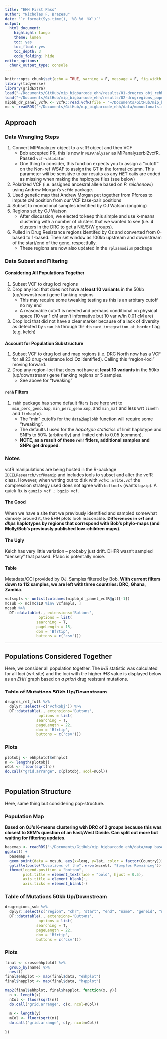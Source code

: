 ```yaml
--- 
title: "EHH First Pass" 
author: "Nicholas F. Brazeau" 
date: "`r format(Sys.time(), '%B %d, %Y')`" 
output: 
  html_document: 
    highlight: tango 
    theme: lumen 
    toc: yes 
    toc_float: yes 
    toc_depth: 3 
    code_folding: hide
editor_options:  
  chunk_output_type: console
--- 
```


```r
knitr::opts_chunk$set(echo = TRUE, warning = F, message = F, fig.width = 11, fig.height = 8)
library(tidyverse)
library(gridExtra)
load("~/Documents/GitHub/mip_bigbarcode_ehh/results/01-drugres_obj_rehh.rda")
load("~/Documents/GitHub/mip_bigbarcode_ehh/results/02-drugregions_populations_subcompar.rda")
mipbb_dr_panel_vcfR <- vcfR::read.vcfR(file = "~/Documents/GitHub/mip_bigbarcode_ehh/data/polarized_mipbi_drugres_bigbarcode_panels.vcf.bgz")
mc <- readRDS("~/Documents/GitHub/mip_bigbarcode_ehh/data/monoclonals.rds")

```


## Approach

### Data Wrangling Steps

1. Convert MIPAnalyzer object to a vcfR object and then VCF
	+ Bob accepted PR, this is now in `MIPAnalyzer` as MIPanalyzerbi2vcfR. Passed `vcf-validator`
	+ One thing to consider, this function expects you to assign a "cutoff" on the Non-ref WSAF to assign the GT in the format column. This parameter will be sensitive to our results as any HET calls are coded as missing when making the haplotype files (see below) 
2. Polarized VCF (i.e. assigned ancestral allele based on _P. reichenowi_) using Andrew Morgan's `vcfdo` package. 
3. Used genetic map that Andrew Morgan put together from Pfcross to impute cM position from our VCF base-pair positions
4. Subset to monoclonal samples identified by OJ Watson (ongoing) 
5. Regions set by OJ Watson
	+ After discussion, we elected to keep this simple and use k-means clustering with a number of clusters that we wanted to see (i.e. 4 clusters in the DRC to get a N/E/S/W groups). 
6. Pulled in Drug Resistance regions identifed by Oz and converted from 0-based to 1-based. Then set window as 100kb upstream and downstream of the start/end of the gene, respectfully. 
	+ These regions are now also updated in the `rplasmodium` package 

### Data Subset and Filtering

#### Considering All Populations Together

1. Subset VCF to drug loci regions 
2. Drop any loci that does not have at **least 10 variants** in the 50kb (up/downstream) gene flanking regions
	+ This may require some tweaking testing as this is an arbitary cutoff no my end 
	+ A reasonable cutoff is needed and perhaps conditional on physical space (10 var 1 cM aren't informative but 10 var w/in 0.01 cM are) 
3. Drop loci that did not have a clear marker because of a lack of diversity as detected by `scan_hh` through the `discard_integration_at_border` flag (e.g. kelch)


#### Account for Population Substructure

1. Subset VCF to drug loci and map regions (i.e. DRC North now has a VCF for all 23 drug-resistance loci Oz identified). Calling this "region-loci" moving forward. 
2. Drop any region-loci that does not have at **least 10 variants** in the 50kb (up/downstream) gene flanking regions or 5 samples. 
	+ See above for "tweaking" 

#### `rehh` Filters

1. `rehh` package has some default fiters (see [here](https://cran.r-project.org/web/packages/rehh/vignettes/rehh.pdf) wrt to `min_perc_geno.hap`, `min_perc_geno.snp`, and `min_maf` and less wrt `limehh` and `limhaplo`).
	+ The "min" cutoffs for the `data2haplohh` function will require some "tweaking".  
	+ The defaults I used for the _haplotype statistics_ of limit haplotype and SNPs to 50% (arbitrarily) and limited ehh to 0.05 (common). 
	+ **NOTE, as a result of these `rehh` fitlers, additional samples and SNPs get dropped**. 


### Notes

vcfR manipulations are being hosted in the R-package `IDEELResearch/vcfRmanip` and includes tools to subset and alter the vcfR class. However, when writing out to disk with `vcfR::write.vcf` the compression strategy used does not agree with `bcftools` (wants `bgzip`). A quick fix is `gunzip vcf ; bgzip vcf`. 

#### The Good
When we have a site that we previously identified and sampled somewhat densely around it, the EHH plots look reasonable. 
**Differences in _crt_ and _dhps_ haplotypes by regions that correspond with Bob's phylo-maps (and Molly/Bob's previously published love-children maps).**

#### The Ugly
Kelch has very little variation -- probably just drift. DHFR wasn't sampled "densely" that passed. Pfabc is potentially noise. 

#### Table
Metadata/COI provided by OJ. Samples filtered by Bob. 
**With current filters down to 112 samples, we are left with three countries: DRC, Ghana, Zambia**.

```r


vcfsmpls <- unlist(colnames(mipbb_dr_panel_vcfR@gt)[-1])
mcsub <- mc[mc$ID %in% vcfsmpls, ] 
mcsub %>% 
  DT::datatable(., extensions='Buttons',
               options = list(
              searching = T,
              pageLength = 15,
              dom = 'Bfrtip', 
              buttons = c('csv')))

```

------

## Populations Considered Together

Here, we consider all population together. The _iHS_ statistic was calculated for all loci (wrt site) and the loci with the higher _iHS_ value is displayed below as an _EHH_ graph based on _a priori_ drug resistant mutations. 

### Table of Mutations 50kb Up/Downstream 
```r

drugres_ret_full %>% 
  dplyr::select(-c("vcfRobj")) %>% 
  DT::datatable(., extensions='Buttons',
               options = list(
              searching = T,
              pageLength = 22,
              dom = 'Bfrtip', 
              buttons = c('csv')))
```

### Plots
```r
plotobj <- ehhplotdf$ehhplot
n <- length(plotobj)
nCol <- floor(sqrt(n))
do.call("grid.arrange", c(plotobj, ncol=nCol))



```


## Population Structure

Here, same thing but considering pop-structure. 

### Population Map
**Based on OJ's K-means clustering with DRC of 2 groups because this was closest to SRM's question of an East/West Divide. Can split out more but waiting for filtering updates**. 

```r
basemap <- readRDS("~/Documents/GitHub/mip_bigbarcode_ehh/data/map_bases/basemap.rds")
ggplot() + 
  basemap +
  geom_point(data = mcsub, aes(x=long, y=lat, color = factor(Country))) +
  ggtitle(paste("Locations of the", nrow(mcsub), "Samples Remaining")) +
  theme(legend.position = "bottom",
        plot.title = element_text(face = "bold", hjust = 0.5),
        axis.title = element_blank(),
        axis.ticks = element_blank())

```


### Table of Mutations 50kb Up/Downstream 
```r

drugregions_sub %>% 
  dplyr::select(c("region", "chr", "start", "end", "name", "geneid", "nvar", "nsmpls")) %>% 
  DT::datatable(., extensions='Buttons',
               options = list(
              searching = T,
              pageLength = 22,
              dom = 'Bfrtip', 
              buttons = c('csv')))
```

### Plots
```r



final <- crossehhplotdf %>% 
  group_by(name) %>% 
  nest()
final$ehhplot <- map(final$data, "ehhplot")
final$happlot <- map(final$data, "happlot")

map2(final$ehhplot, final$happlot, function(x, y){
  n <- length(x)
  nCol <- floor(sqrt(n))
  do.call("grid.arrange", c(x, ncol=nCol))
  
  m <- length(y)
  mCol <- floor(sqrt(m))
  do.call("grid.arrange", c(y, ncol=mCol))
  
})



```
